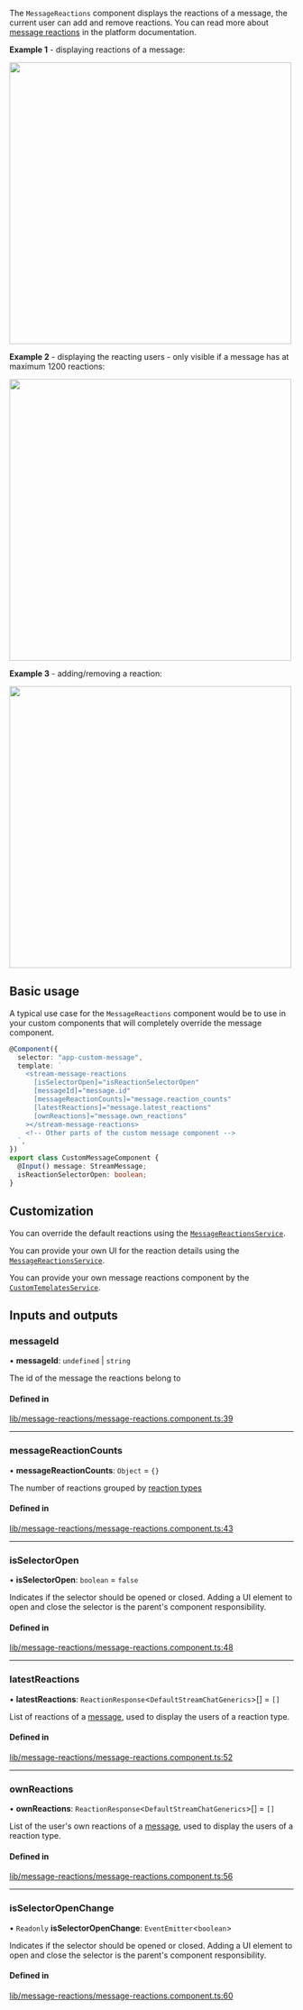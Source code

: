 
The `MessageReactions` component displays the reactions of a message, the current user can add and remove reactions. You can read more about [message reactions](https://getstream.io/chat/docs/javascript/send_reaction/?language=javascript) in the platform documentation.

**Example 1** - displaying reactions of a message:

<img src={MessageReactionsScreenshot} width="500" />

**Example 2** - displaying the reacting users - only visible if a message has at maximum 1200 reactions:

<img src={MessageReactionsDetailsScreenshot} width="500" />

**Example 3** - adding/removing a reaction:

<img src={MessageReactionsSelectorScreenshot} width="500" />

## Basic usage

A typical use case for the `MessageReactions` component would be to use in your custom components that will completely override the message component.

```typescript
@Component({
  selector: "app-custom-message",
  template: `
    <stream-message-reactions
      [isSelectorOpen]="isReactionSelectorOpen"
      [messageId]="message.id"
      [messageReactionCounts]="message.reaction_counts"
      [latestReactions]="message.latest_reactions"
      [ownReactions]="message.own_reactions"
    ></stream-message-reactions>
    <!-- Other parts of the custom message component -->
  `,
})
export class CustomMessageComponent {
  @Input() message: StreamMessage;
  isReactionSelectorOpen: boolean;
}
```

## Customization

You can override the default reactions using the [`MessageReactionsService`](../services/MessageReactionsService.mdx).

You can provide your own UI for the reaction details using the [`MessageReactionsService`](../services/MessageReactionsService.mdx).

You can provide your own message reactions component by the [`CustomTemplatesService`](../services/CustomTemplatesService.mdx).

[//]: # "Start of generated content"
## Inputs and outputs 


### messageId

• **messageId**: `undefined` \| `string`

The id of the message the reactions belong to

#### Defined in

[lib/message-reactions/message-reactions.component.ts:39](https://github.com/GetStream/stream-chat-angular/blob/27049bc/projects/stream-chat-angular/src/lib/message-reactions/message-reactions.component.ts#L39)

___

### messageReactionCounts

• **messageReactionCounts**: `Object` = `{}`

The number of reactions grouped by [reaction types](https://github.com/GetStream/stream-chat-angular/tree/master/projects/stream-chat-angular/src/lib/message-reactions/message-reactions.component.ts)

#### Defined in

[lib/message-reactions/message-reactions.component.ts:43](https://github.com/GetStream/stream-chat-angular/blob/27049bc/projects/stream-chat-angular/src/lib/message-reactions/message-reactions.component.ts#L43)

___

### isSelectorOpen

• **isSelectorOpen**: `boolean` = `false`

Indicates if the selector should be opened or closed. Adding a UI element to open and close the selector is the parent's component responsibility.

#### Defined in

[lib/message-reactions/message-reactions.component.ts:48](https://github.com/GetStream/stream-chat-angular/blob/27049bc/projects/stream-chat-angular/src/lib/message-reactions/message-reactions.component.ts#L48)

___

### latestReactions

• **latestReactions**: `ReactionResponse`<`DefaultStreamChatGenerics`\>[] = `[]`

List of reactions of a [message](../types/stream-message.mdx), used to display the users of a reaction type.

#### Defined in

[lib/message-reactions/message-reactions.component.ts:52](https://github.com/GetStream/stream-chat-angular/blob/27049bc/projects/stream-chat-angular/src/lib/message-reactions/message-reactions.component.ts#L52)

___

### ownReactions

• **ownReactions**: `ReactionResponse`<`DefaultStreamChatGenerics`\>[] = `[]`

List of the user's own reactions of a [message](../types/stream-message.mdx), used to display the users of a reaction type.

#### Defined in

[lib/message-reactions/message-reactions.component.ts:56](https://github.com/GetStream/stream-chat-angular/blob/27049bc/projects/stream-chat-angular/src/lib/message-reactions/message-reactions.component.ts#L56)

___

### isSelectorOpenChange

• `Readonly` **isSelectorOpenChange**: `EventEmitter`<`boolean`\>

Indicates if the selector should be opened or closed. Adding a UI element to open and close the selector is the parent's component responsibility.

#### Defined in

[lib/message-reactions/message-reactions.component.ts:60](https://github.com/GetStream/stream-chat-angular/blob/27049bc/projects/stream-chat-angular/src/lib/message-reactions/message-reactions.component.ts#L60)

[//]: # "End of generated content"
